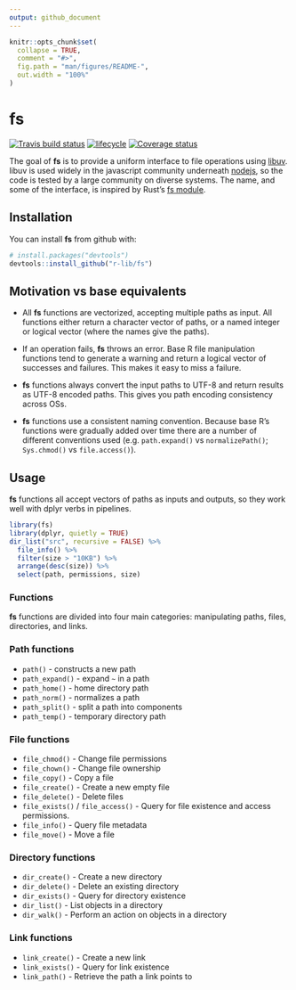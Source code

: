 ```yaml
---
output: github_document
---
```


<!-- README.md is generated from README.Rmd. Please edit that file -->

```r
knitr::opts_chunk$set(
  collapse = TRUE,
  comment = "#>",
  fig.path = "man/figures/README-",
  out.width = "100%"
)
```

# fs
[![Travis build status](https://travis-ci.org/r-lib/fs.svg?branch=master)](https://travis-ci.org/r-lib/fs)
[![lifecycle](https://img.shields.io/badge/lifecycle-experimental-orange.svg)](https://img.shields.io/badge/lifecycle-experimental-orange.svg)
[![Coverage status](https://codecov.io/gh/r-lib/fs/branch/master/graph/badge.svg)](https://codecov.io/github/r-lib/fs?branch=master)

The goal of **fs** is to provide a uniform interface to file operations using [libuv](http://docs.libuv.org/en/v1.x/fs.html). libuv is used widely in the javascript community underneath [nodejs](https://nodejs.org), so the code is tested by a large community on diverse systems. The name, and some of the interface, is inspired by Rust's [fs module](https://doc.rust-lang.org/std/fs/index.html).

## Installation

You can install **fs** from github with:

``` r
# install.packages("devtools")
devtools::install_github("r-lib/fs")
```

## Motivation vs base equivalents

* All **fs** functions are vectorized, accepting multiple paths as input.
  All functions either return a character vector of paths, or
  a named integer or logical vector (where the names give the paths).

* If an operation fails, **fs** throws an error. Base R file manipulation functions
  tend to generate a warning and return a logical vector of successes and
  failures. This makes it easy to miss a failure.

* **fs** functions always convert the input paths to UTF-8 and return results as
  UTF-8 encoded paths. This gives you path encoding consistency across OSs.

* **fs** functions use a consistent naming convention. Because base R's functions
  were gradually added over time there are a number of different conventions 
  used (e.g. `path.expand()` vs `normalizePath()`; `Sys.chmod()` vs 
  `file.access()`).

## Usage

**fs** functions all accept vectors of paths as inputs and outputs, so they work
well with dplyr verbs in pipelines.

```r
library(fs)
library(dplyr, quietly = TRUE)
dir_list("src", recursive = FALSE) %>%
  file_info() %>%
  filter(size > "10KB") %>%
  arrange(desc(size)) %>%
  select(path, permissions, size)
```

### Functions

**fs** functions are divided into four main categories: manipulating paths, files, directories, and links.

### Path functions

- `path()` - constructs a new path
- `path_expand()` - expand `~` in a path
- `path_home()` - home directory path
- `path_norm()` - normalizes a path
- `path_split()` - split a path into components
- `path_temp()` - temporary directory path

### File functions

- `file_chmod()` - Change file permissions
- `file_chown()` - Change file ownership
- `file_copy()` - Copy a file
- `file_create()` - Create a new empty file
- `file_delete()` - Delete files
- `file_exists()` / `file_access()` - Query for file existence and access permissions.
- `file_info()` - Query file metadata
- `file_move()` - Move a file

### Directory functions

- `dir_create()` -  Create a new directory
- `dir_delete()` - Delete an existing directory
- `dir_exists()` - Query for directory existence
- `dir_list()` - List objects in a directory
- `dir_walk()` - Perform an action on objects in a directory

### Link functions

- `link_create()` - Create a new link
- `link_exists()` - Query for link existence
- `link_path()` - Retrieve the path a link points to
